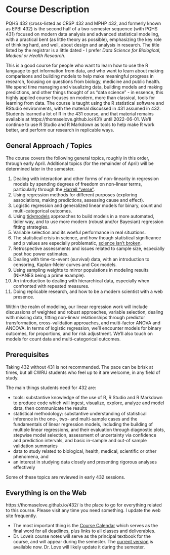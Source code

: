 # Course Description

PQHS 432 (cross-listed as CRSP 432 and MPHP 432, and formerly known as EPBI 432) is the second half of a two-semester sequence (with PQHS 431) focused on modern data analysis and advanced statistical modeling, with a practical bent (as little theory as possible), emphasizing the key role of thinking hard, and well, about design and analysis in research. The title listed by the registrar is a little dated - I prefer *Data Science for Biological, Medical or Health Research*.

This is a good course for people who want to learn how to use the R language to get information from data, and who want to learn about making comparisons and building models to help make meaningful progress in research, focusing on questions from biology, medicine and public health. We spend time managing and visualizing data, building models and making predictions, and other things thought of as "data science" - in essence, this highly applied course focuses on modern, more than classical, tools for learning from data. The course is taught using the R statistical software and RStudio environments, with the material discussed in 431 assumed in 432. Students learned a lot of R in the 431 course, and that material remains available at https://thomaselove.github.io/431/ until 2022-06-01. We'll continue to use R Studio and R Markdown as tools to help make R work better, and perform our research in replicable ways.

## General Approach / Topics

The course covers the following general topics, roughly in this order, through early April. Additional topics (for the remainder of April) will be determined later in the semester.

1. Dealing with interaction and other forms of non-linearity in regression models by spending degrees of freedom on non-linear terms, particularly through the [Harrell "verse"](https://www.nicholas-ollberding.com/post/an-introduction-to-the-harrell-verse-predictive-modeling-using-the-hmisc-and-rms-packages/).
2. Using regression methods for different purposes (exploring associations, making predictions, assessing cause and effect).
3. Logistic regression and generalized linear models for binary, count and multi-categorical outcomes.
4. Using [tidymodels](https://www.tidymodels.org/) approaches to build models in a more automated, tidier way, and to use more modern (robust and/or Bayesian) regression fitting strategies.
5. Variable selection and its woeful performance in real situations.
6. The statistical crisis in science, and how though statistical significance and p values are especially problematic, [science isn't broken](https://fivethirtyeight.com/features/science-isnt-broken/).
7. Retrospective assessments and issues related to sample size, especially post hoc power estimates.
8. Dealing with time-to-event (survival) data, with an introduction to censoring, Kaplan-Meier curves and Cox models.
9. Using sampling weights to mirror populations in modeling results (NHANES being a prime example).
10. An introduction to dealing with hierarchical data, especially when confronted with repeated measures.
11. Doing replicable research, and how to be a modern scientist with a web presence.

Within the realm of modeling, our linear regression work will include discussions of weighted and robust approaches, variable selection, dealing with missing data, fitting non-linear relationships through predictor transformation, cross-validation approaches, and multi-factor ANOVA and ANCOVA. In terms of logistic regression, we'll encounter models for binary outcomes, for proportions, and for risk adjustment. We'll also touch on models for count data and multi-categorical outcomes.

## Prerequisites

Taking 432 without 431 is not recommended. The pace can be brisk at times, but all CWRU students who feel up to it are welcome, in any field of study. 

The main things students need for 432 are:

- tools: substantive knowledge of the use of R, R Studio and R Markdown to produce code which will ingest, visualize, explore, analyze and model data, then communicate the results
- statistical methodology: substantive understanding of statistical inference in the one-, two- and multi-sample cases and the fundamentals of linear regression models, including the building of multiple linear regressions, and their evaluation through diagnostic plots, stepwise model selection, assessment of uncertainty via confidence and prediction intervals, and basic in-sample and out-of sample validation summaries
- data to study related to biological, health, medical, scientific or other phenomena, and 
- an interest in studying data closely and presenting rigorous analyses effectively

Some of these topics are reviewed in early 432 sessions.

## Everything is on the Web

https://thomaselove.github.io/432/ is the place to go for everything related to this course. Please visit any time you need something. I update the web site frequently. 

- The most important thing is the [Course Calendar](https://thomaselove.github.io/432/calendar.html) which serves as the final word for all deadlines, plus links to all classes and deliverables.
- Dr. Love's course notes will serve as the principal textbook for the course, and will appear during the semester. The [current version](https://thomaselove.github.io/432-notes/) is available now. Dr. Love will likely update it during the semester.


